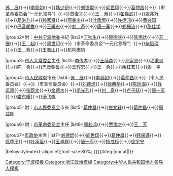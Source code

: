 {{Navbox
|name=中华人民共和国宁波市正职领导人
|title=[[中华人民共和国]][[宁波市]]历任正职领导人
|above=
|image=[[File:Flag of the People's Republic of China.svg|80px]]
|state={{{state<includeonly>|collapsed</includeonly>}}}

|group1=[[中国共产党宁波市委员会|中共宁波市委]]书记
|list1=[[陈伟达]]{{→}}[[苏展|苏　展]]{{→}}[[李频如]]{{→}}[[韩少伊]]{{→}}[[刘德焜]]{{→}}[[阎世印]]{{→}}[[葛仲昌]]{{→}}（市革命委员会“一元化领导”）{{→}}[[贾俊才]]{{→}}[[王芳 (政治人物)|王　芳]]{{→}}[[翟翕武]]{{→}}[[张兆万]]{{→}}[[葛洪升]]{{→}}[[孙家贤]]{{→}}[[项秉炎]]{{→}}[[叶承垣]]{{→}}[[许运鸿]]{{→}}[[黄兴国]]{{→}}[[巴音朝鲁]]{{→}}[[王辉忠]]{{→}}[[刘奇|刘　奇]]{{→}}[[唐一军]]{{→}}[[郑栅洁]]{{→}}[[彭佳学]]

|group2={{nowrap begin}}附：[[中国共产党宁波地方委员会|中共宁波地委]]书记{{nowrap end}}
|list2=[[丁秋生]]{{→}}[[顾德欢]]{{→}}[[陈伟达]]{{→}}[[苏展|苏　展]]{{→}}[[王起 (1917年)|王　起]]{{→}}[[阎世印]]{{→}}（市革命委员会“一元化领导”）{{→}}[[柴启琨]]{{→}}[[王芳 (政治人物)|王　芳]]{{→}}[[王若山]]{{→}}机构撤销

|group3=[[宁波市人民代表大会常务委员会|市人大常委会]]主任
|list3=[[李传孝]]{{→}}[[王荫森]]{{→}}[[孙家贤]]{{→}}[[项秉炎]]{{→}}[[陈勇 (1945年)|陈　勇]]{{→}}[[巴音朝鲁]]{{→}}[[王辉忠]]{{→}}[[王勇 (1955年9月)|王　勇]]{{→}}[[余红艺]]{{→}}[[张平 (1962年10月)|张　平]]

|group4=[[宁波市人民政府|市人民政府]]市长
|list4=[[苏展|苏　展]]{{→}}[[李频如]]{{→}}[[葛仲昌]]{{→}}（市人民委员会）{{→}}（市革命委员会）{{→}}[[刘德焜]]{{→}}[[耿典华]]{{→}}[[陈同海]]{{→}}[[许运鸿]]{{→}}[[张蔚文]]{{→}}[[金德水]]{{→}}[[毛光烈]]{{→}}[[刘奇|刘　奇]]{{→}}[[卢子跃]]{{→}}[[唐一军]]{{→}}[[裘东耀]]{{→}}[[汤飞帆]]

|group5={{nowrap begin}}附：[[宁波市人民委员会|市人民委员会]]市长{{nowrap end}}
|list5=[[葛仲昌]]{{→}}[[左文轩]]{{→}}[[葛仲昌]]{{→}}[[周芸辉]]

|group6={{nowrap begin}}附：[[宁波市革命委员会|市革命委员会]]主任{{nowrap end}}
|list6=[[郑若鸿]]{{→}}[[贾俊才]]{{→}}[[王芳 (政治人物)|王　芳]]

|group7=[[中国人民政治协商会议宁波市委员会|市政协]]主席
|list7=[[刘德焜]]{{→}}[[阎世印]]{{→}}[[葛仲昌]]{{→}}[[韩保遵]]{{→}}[[徐季子]]{{→}}[[叶承垣]]{{→}}[[王卓辉]]{{→}}[[唐一军]]{{→}}[[杨戌标]]{{→}}[[徐宇宁]]

|belowstyle=text-align:left;font-size:80%;
}}<includeonly>{{#ifeq:{{{1}}}|nocat||}}</includeonly><noinclude>
{{collapsible option}}
[[Category:宁波模板]]
[[Category:浙江政治模板]]
[[Category:中华人民共和国地方领导人模板]]
</noinclude>